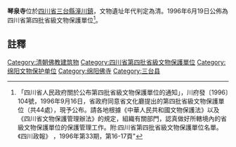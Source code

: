 {{msg:四川省文物保護單位
|名稱 = 琴泉寺
|編號 = 26
|圖片 = 
|級別 = S4
|分類 = 
|時代 = [[清代|清代]]
|地点 = [[四川省|四川省]][[三台縣|三台縣]][[潼川鎮|潼川鎮]]
|坐標 =
|登錄 = 1996年6月19日
}}
'''琴泉寺'''位於[[四川省|四川省]][[三台縣|三台縣]][[潼川鎮|潼川鎮]]，文物遺址年代判定為清。1996年6月19日公佈為四川省第四批省級文物保護單位<ref>「四川省人民政府關於公布第四批省級文物保護單位的通知」，川府發〔1996〕104號，1996年9月16日，省政府同意省文化廳提出的第四批省級文物保護單位（共44處），現予公布。請各地根據《中華人民共和國文物保護法》以及《四川省文物保護管理辦法》的規定，組織有關部門，認真做好所轄境內的省級文物保護單位的保護管理工作。附:四川省第四批省級文物保護單位名單。《四川政報》 ，1996年第33期，第16-17頁"</ref>。
==註釋==
{{reflist}}
{{文物保護單位小作品}}
{{绵阳市境内的四川省文物保护单位}}
[[Category:清朝佛教建筑物|Category:清朝佛教建筑物]]
[[Category:四川省第四批省級文物保護單位|Category:四川省第四批省級文物保護單位]]
[[Category:绵阳文物保护单位|Category:绵阳文物保护单位]]
[[Category:绵阳佛寺|Category:绵阳佛寺]]
[[Category:三台县|Category:三台县]]
